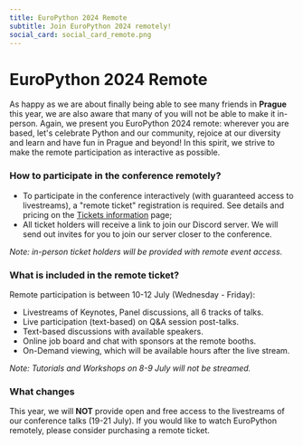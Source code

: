 ```yaml
---
title: EuroPython 2024 Remote
subtitle: Join EuroPython 2024 remotely!
social_card: social_card_remote.png
---
```


# EuroPython 2024 Remote

As happy as we are about finally being able to see many friends in **Prague**
this year, we are also aware that many of you will not be able to make it in-person.
Again, we present you EuroPython 2024 remote:
wherever you are based, let's celebrate Python and our community, rejoice at our diversity and
learn and have fun in Prague and beyond! In this spirit, we strive to make the remote participation
as interactive as possible.

### How to participate in the conference remotely?

- To participate in the conference interactively (with guaranteed access to livestreams), a "remote ticket" registration is required. See details and pricing on the [Tickets information](/tickets#remote-tickets) page;
- All ticket holders will receive a link to join our Discord server. We will send out invites for you to join our server closer to the conference.

*Note: in-person ticket holders will be provided with remote event access.*

### What is included in the remote ticket?
Remote participation is between 10-12 July (Wednesday - Friday):
- Livestreams of Keynotes, Panel discussions, all 6 tracks of talks.
- Live participation (text-based) on Q&A session post-talks.
- Text-based discussions with available speakers.
- Online job board and chat with sponsors at the remote booths. 
- On-Demand viewing, which will be available hours after the live stream.

*Note: Tutorials and Workshops on 8-9 July will not be streamed.*

### What changes ###
This year, we will **NOT** provide open and free access to the livestreams of our conference talks (19-21 July). If you would like to watch EuroPython remotely, please consider purchasing a remote ticket.
